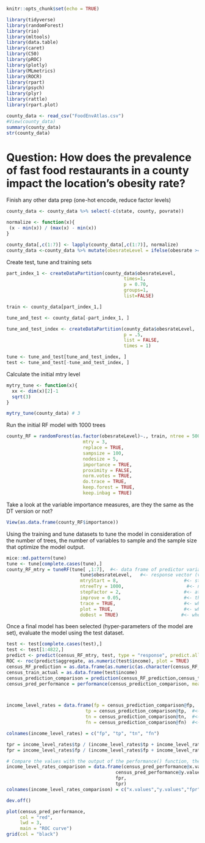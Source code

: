 ```r
knitr::opts_chunk$set(echo = TRUE)
```

```r
library(tidyverse)
library(randomForest)
library(rio)
library(mltools)
library(data.table)
library(caret)
library(C50)
library(pROC)
library(plotly)
library(MLmetrics)
library(ROCR)
library(rpart)
library(psych)
library(plyr)
library(rattle)
library(rpart.plot)

county_data <- read_csv("FoodEnvAtlas.csv")
#View(county_data)
summary(county_data)
str(county_data)
```

# Question: How does the prevalence of fast food restaurants in a county impact the location's obesity rate?

Finish any other data prep (one-hot encode, reduce factor levels)
```r
county_data <- county_data %>% select(-c(state, county, povrate))

normalize <- function(x){
 (x - min(x)) / (max(x) - min(x))
}

county_data[,c(1:7)] <- lapply(county_data[,c(1:7)], normalize)
county_data <-county_data %>% mutate(obesrateLevel = ifelse(obesrate >= 0.7, "high", "low")) %>% select(-obesrate)
```

Create test, tune and training sets 
```r
part_index_1 <- createDataPartition(county_data$obesrateLevel,
                                           times=1,
                                           p = 0.70,
                                           groups=1,
                                           list=FALSE)

train <- county_data[part_index_1,]

tune_and_test <- county_data[-part_index_1, ]

tune_and_test_index <- createDataPartition(county_data$obesrateLevel,
                                           p = .5,
                                           list = FALSE,
                                           times = 1)

tune <- tune_and_test[tune_and_test_index, ]
test <- tune_and_test[-tune_and_test_index, ]

```

Calculate the initial mtry level 
```r
mytry_tune <- function(x){
  xx <- dim(x)[2]-1
  sqrt(3)
}

mytry_tune(county_data) # 3
```

Run the initial RF model with 1000 trees 
```r
county_RF = randomForest(as.factor(obesrateLevel)~., train, ntree = 500,
                            mtry = 3,            
                            replace = TRUE,      
                            sampsize = 100,      
                            nodesize = 5,        
                            importance = TRUE,   
                            proximity = FALSE,    
                            norm.votes = TRUE,   
                            do.trace = TRUE,     
                            keep.forest = TRUE,  
                            keep.inbag = TRUE)   
```

Take a look at the variable importance measures, are they the same as the DT version or not? 
```r
View(as.data.frame(county_RF$importance))
```


Using the training and tune datasets to tune the model in consideration of the number of trees, the number of variables to sample and the sample size that optimize the model output. 
```r
mice::md.pattern(tune)
tune <- tune[complete.cases(tune),]
county_RF_mtry = tuneRF(tune[ ,1:7],  #<- data frame of predictor variables
                           tune$obesrateLevel,   #<- response vector (variables), factors for classification and continuous variable for regression
                           mtryStart = 8,                        #<- starting value of mtry, the default is the same as in the randomForest function
                           ntreeTry = 1000,                       #<- number of trees used at the tuning step, let's use the same number as we did for the random forest
                           stepFactor = 2,                       #<- at each iteration, mtry is inflated (or deflated) by this value
                           improve = 0.05,                       #<- the improvement in OOB error must be by this much for the search to continue
                           trace = TRUE,                         #<- whether to print the progress of the search
                           plot = TRUE,                          #<- whether to plot the OOB error as a function of mtry
                           doBest = TRUE)                       #<- whether to create a random forest using the optimal mtry parameter
```

Once a final model has been selected (hyper-parameters of the model are set), evaluate the model using the test dataset. 
```r
test <- test[complete.cases(test),]
test <- test[1:4822,]
predict <- predict(census_RF_mtry, test, type = "response", predict.all = TRUE)
ROC <- roc(predict$aggregate, as.numeric(test$income), plot = TRUE)
census_RF_prediction = as.data.frame(as.numeric(as.character(census_RF_mtry$votes[,2])))
census_train_actual = as.data.frame(test$income)
census_prediction_comparison = prediction(census_RF_prediction,census_train_actual)
census_pred_performance = performance(census_prediction_comparison, measure = "tpr", x.measure = "fpr")



income_level_rates = data.frame(fp = census_prediction_comparison@fp,  #<- false positive classification.
                             tp = census_prediction_comparison@tp,  #<- true positive classification.
                             tn = census_prediction_comparison@tn,  #<- true negative classification.
                             fn = census_prediction_comparison@fn)  #<- false negative classification.

colnames(income_level_rates) = c("fp", "tp", "tn", "fn")

tpr = income_level_rates$tp / (income_level_rates$tp + income_level_rates$fn)
fpr = income_level_rates$fp / (income_level_rates$fp + income_level_rates$tn)

# Compare the values with the output of the performance() function, they are the same.
income_level_rates_comparison = data.frame(census_pred_performance@x.values,
                                        census_pred_performance@y.values,
                                        fpr,
                                        tpr)
colnames(income_level_rates_comparison) = c("x.values","y.values","fpr","tpr") #<- rename columns accordingly.

dev.off() 

plot(census_pred_performance, 
     col = "red", 
     lwd = 3, 
     main = "ROC curve")
grid(col = "black")

```